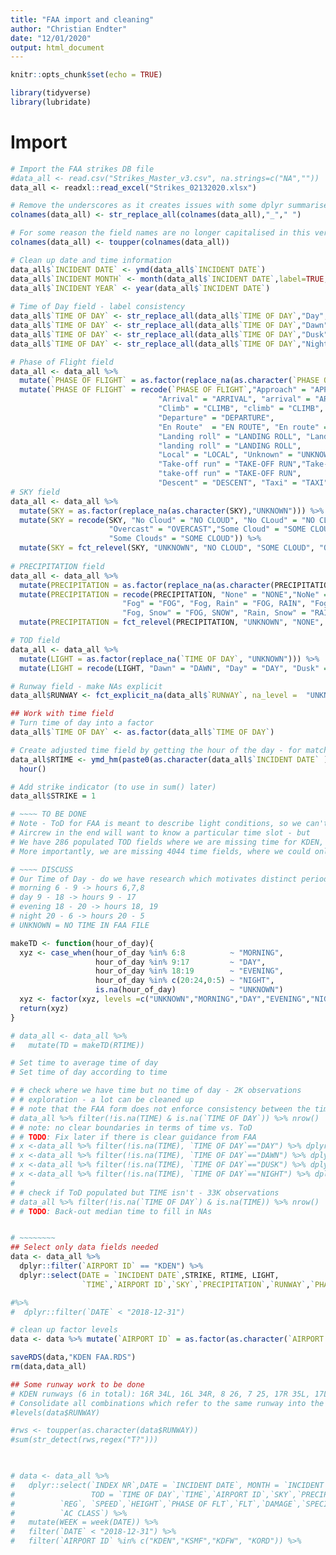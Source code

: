 ```yaml
---
title: "FAA import and cleaning"
author: "Christian Endter"
date: "12/01/2020"
output: html_document
---
```


```r
knitr::opts_chunk$set(echo = TRUE)

library(tidyverse)
library(lubridate)

```

# Import
```r
# Import the FAA strikes DB file
#data_all <- read.csv("Strikes_Master_v3.csv", na.strings=c("NA",""))
data_all <- readxl::read_excel("Strikes_02132020.xlsx")

# Remove the underscores as it creates issues with some dplyr summarise functions
colnames(data_all) <- str_replace_all(colnames(data_all),"_"," ")

# For some reason the field names are no longer capitalised in this version of the file
colnames(data_all) <- toupper(colnames(data_all))

# Clean up date and time information
data_all$`INCIDENT DATE` <- ymd(data_all$`INCIDENT DATE`)
data_all$`INCIDENT MONTH` <- month(data_all$`INCIDENT DATE`,label=TRUE, abbr=TRUE)
data_all$`INCIDENT YEAR` <- year(data_all$`INCIDENT DATE`)
  
# Time of Day field - label consistency
data_all$`TIME OF DAY` <- str_replace_all(data_all$`TIME OF DAY`,"Day","DAY")
data_all$`TIME OF DAY` <- str_replace_all(data_all$`TIME OF DAY`,"Dawn","DAWN")
data_all$`TIME OF DAY` <- str_replace_all(data_all$`TIME OF DAY`,"Dusk","DUSK")
data_all$`TIME OF DAY` <- str_replace_all(data_all$`TIME OF DAY`,"Night","NIGHT")

# Phase of Flight field
data_all <- data_all %>% 
  mutate(`PHASE OF FLIGHT` = as.factor(replace_na(as.character(`PHASE OF FLIGHT`),"UNKNOWN"))) %>%
  mutate(`PHASE OF FLIGHT` = recode(`PHASE OF FLIGHT`,"Approach" = "APPROACH", "approach" = "APPROACH",
                                 "Arrival" = "ARRIVAL", "arrival" = "ARRIVAL",
                                 "Climb" = "CLIMB", "climb" = "CLIMB",
                                 "Departure" = "DEPARTURE", 
                                 "En Route"  = "EN ROUTE", "En route" = "EN ROUTE",
                                 "Landing roll" = "LANDING ROLL", "Landing Roll" = "LANDING ROLL", 
                                 "landing roll" = "LANDING ROLL",
                                 "Local" = "LOCAL", "Unknown" = "UNKNOWN",
                                 "Take-off run" = "TAKE-OFF RUN","Take-off Run" = "TAKE-OFF RUN",
                                 "take-off run" = "TAKE-OFF RUN",
                                 "Descent" = "DESCENT", "Taxi" = "TAXI", "Parked" = "PARKED"))
# SKY field 
data_all <- data_all %>% 
  mutate(SKY = as.factor(replace_na(as.character(SKY),"UNKNOWN"))) %>%
  mutate(SKY = recode(SKY, "No Cloud" = "NO CLOUD", "No CLoud" = "NO CLOUD", "NO Cloud" = "NO CLOUD",
                      "Overcast" = "OVERCAST","Some Cloud" = "SOME CLOUD", "SOme Cloud" = "SOME CLOUD", 
                      "Some Clouds" = "SOME CLOUD")) %>%
  mutate(SKY = fct_relevel(SKY, "UNKNOWN", "NO CLOUD", "SOME CLOUD", "OVERCAST"))
  
# PRECIPITATION field
data_all <- data_all %>% 
  mutate(PRECIPITATION = as.factor(replace_na(as.character(PRECIPITATION), "UNKNOWN"))) %>%
  mutate(PRECIPITATION = recode(PRECIPITATION, "None" = "NONE","NoNe" = "NONE","Snow" = "SNOW", "Rain" = "RAIN",
                         "Fog" = "FOG", "Fog, Rain" = "FOG, RAIN", "Fog, Rain, Snow" = "FOG, RAIN, SNOW",
                         "Fog, Snow" = "FOG, SNOW", "Rain, Snow" = "RAIN, SNOW")) %>%
  mutate(PRECIPITATION = fct_relevel(PRECIPITATION, "UNKNOWN", "NONE", "FOG", "RAIN", "SNOW", "RAIN, SNOW" ))

# TOD field
data_all <- data_all %>% 
  mutate(LIGHT = as.factor(replace_na(`TIME OF DAY`, "UNKNOWN"))) %>%
  mutate(LIGHT = recode(LIGHT, "Dawn" = "DAWN", "Day" = "DAY", "Dusk" = "DUSK", "Night" = "NIGHT")) 

# Runway field - make NAs explicit
data_all$RUNWAY <- fct_explicit_na(data_all$`RUNWAY`, na_level =  "UNKNOWN")

## Work with time field
# Turn time of day into a factor
data_all$`TIME OF DAY` <- as.factor(data_all$`TIME OF DAY`)

# Create adjusted time field by getting the hour of the day - for matching the flight numbers and weather data
data_all$RTIME <- ymd_hm(paste0(as.character(data_all$`INCIDENT DATE` )," ",as.character(data_all$TIME)), tz="America/Denver") %>%
  hour()

# Add strike indicator (to use in sum() later)
data_all$STRIKE = 1

# ~~~~ TO BE DONE
# Note - ToD for FAA is meant to describe light conditions, so we can't simply map from Time field as the light conditions will shift over the course of the year. We can try to source dawn/dusk times for KDEN, but not sure if that is really helpful
# Aircrew in the end will want to know a particular time slot - but
# We have 286 populated TOD fields where we are missing time for KDEN, so worth at least approximating
# More importantly, we are missing 4044 time fields, where we could only go to the day

# ~~~~ DISCUSS
# Our Time of Day - do we have research which motivates distinct periods birds prefer to fly or not? ... in hot locations it may be that they dont' fly over lunch, but in Denver they may? FOR NOW (change in function if we want to update as this is used further down)
# morning 6 - 9 -> hours 6,7,8
# day 9 - 18 -> hours 9 - 17
# evening 18 - 20 -> hours 18, 19
# night 20 - 6 -> hours 20 - 5
# UNKNOWN = NO TIME IN FAA FILE

makeTD <- function(hour_of_day){
  xyz <- case_when(hour_of_day %in% 6:8          ~ "MORNING",
                   hour_of_day %in% 9:17         ~ "DAY",
                   hour_of_day %in% 18:19        ~ "EVENING",
                   hour_of_day %in% c(20:24,0:5) ~ "NIGHT",
                   is.na(hour_of_day)            ~ "UNKNOWN")
  xyz <- factor(xyz, levels =c("UNKNOWN","MORNING","DAY","EVENING","NIGHT"))
  return(xyz)
}

# data_all <- data_all %>% 
#   mutate(TD = makeTD(RTIME))

# Set time to average time of day
# Set time of day according to time

# # check where we have time but no time of day - 2K observations
# # exploration - a lot can be cleaned up
# # note that the FAA form does not enforce consistency between the time and ToD fields
# data_all %>% filter(!is.na(TIME) & is.na(`TIME OF DAY`)) %>% nrow()
# # note: no clear boundaries in terms of time vs. ToD
# # TODO: Fix later if there is clear guidance from FAA
# x <-data_all %>% filter(!is.na(TIME), `TIME OF DAY`=="DAY") %>% dplyr::select(TIME)
# x <-data_all %>% filter(!is.na(TIME), `TIME OF DAY`=="DAWN") %>% dplyr::select(TIME)
# x <-data_all %>% filter(!is.na(TIME), `TIME OF DAY`=="DUSK") %>% dplyr::select(TIME)
# x <-data_all %>% filter(!is.na(TIME), `TIME OF DAY`=="NIGHT") %>% dplyr::select(TIME)
# 
# # check if ToD populated but TIME isn't - 33K observations
# data_all %>% filter(!is.na(`TIME OF DAY`) & is.na(TIME)) %>% nrow()
# # TODO: Back-out median time to fill in NAs


# ~~~~~~~~
## Select only data fields needed
data <- data_all %>% 
  dplyr::filter(`AIRPORT ID` == "KDEN") %>%
  dplyr::select(DATE = `INCIDENT DATE`,STRIKE, RTIME, LIGHT,
                `TIME`,`AIRPORT ID`,`SKY`,`PRECIPITATION`,`RUNWAY`,`PHASE OF FLIGHT`) 

#%>% 
#  dplyr::filter(`DATE` < "2018-12-31")

# clean up factor levels
data <- data %>% mutate(`AIRPORT ID` = as.factor(as.character(`AIRPORT ID`)))

saveRDS(data,"KDEN FAA.RDS")
rm(data,data_all)

## Some runway work to be done
# KDEN runways (6 in total): 16R 34L, 16L 34R, 8 26, 7 25, 17R 35L, 17L 35R
# Consolidate all combinations which refer to the same runway into the same factor level, then go after the taxiways ... arguably can put all of them into one variable
#levels(data$RUNWAY)

#rws <- toupper(as.character(data$RUNWAY))
#sum(str_detect(rws,regex("T?")))

  

# data <- data_all %>% 
#   dplyr::select(`INDEX NR`,DATE = `INCIDENT DATE`, MONTH = `INCIDENT MONTH`, YEAR = `INCIDENT YEAR`,
#                 TOD = `TIME OF DAY`,`TIME`,`AIRPORT ID`,`SKY`,`PRECIP`,`AIRPORT`,`RUNWAY`,`LOCATION`, 
#          `REG`, `SPEED`,`HEIGHT`,`PHASE OF FLT`,`FLT`,`DAMAGE`,`SPECIES ID`,`SIZE`,`OPERATOR`,`REG`,`ATYPE`,
#          `AC CLASS`) %>% 
#   mutate(WEEK = week(DATE)) %>%
#   filter(`DATE` < "2018-12-31") %>%
#   filter(`AIRPORT ID` %in% c("KDEN","KSMF","KDFW", "KORD")) %>%

```